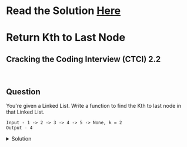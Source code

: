 # Read the Solution [Here](https://quastor.org/cracking-the-coding-interview/linked-lists/return-kth-to-last)

# Return Kth to Last Node

## Cracking the Coding Interview (CTCI) 2.2

<br />

## Question

You're given a Linked List. Write a function to find the Kth to last node in that Linked List.

```
Input - 1 -> 2 -> 3 -> 4 -> 5 -> None, k = 2
Output - 4
```

<details>
  <summary>Solution</summary>


We can utilize a `slow` and `fast` pointer here. The key is that the `fast` pointer should be `k` nodes ahead of the `slow` pointer. Once the `fast` pointer reaches the end of the Linked List, we can return the node that the `slow` pointer is pointing to.

```python
def returnKthToLast(head, k):
    fast = head
    for _ in range(k):
        if fast:
            fast = fast.next
        else:
            return None
    slow = head
    # fast is now k nodes ahead of slow

    while fast:
        fast = fast.next
        slow = slow.next

    return slow
```

The time complexity is $$O(n)$$ and the space complexity is $$O(1)$$.

</details>

